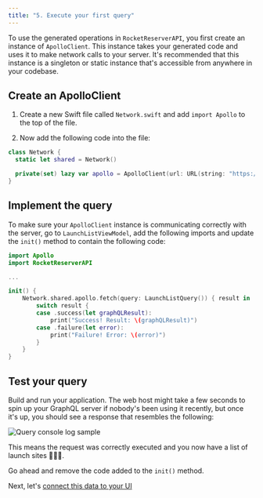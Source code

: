 ```yaml
---
title: "5. Execute your first query"
---
```


To use the generated operations in `RocketReserverAPI`, you first create an instance of `ApolloClient`. This instance takes your generated code and uses it to make network calls to your server. It's recommended that this instance is a singleton or static instance that's accessible from anywhere in your codebase.

## Create an ApolloClient

1. Create a new Swift file called `Network.swift` and add `import Apollo` to the top of the file.

2. Now add the following code into the file:

```swift title="Network.swift"
class Network {
  static let shared = Network()

  private(set) lazy var apollo = ApolloClient(url: URL(string: "https://apollo-fullstack-tutorial.herokuapp.com/graphql")!)
}
```

## Implement the query

To make sure your `ApolloClient` instance is communicating correctly with the server, go to `LaunchListViewModel`, add the following imports and update the `init()` method to contain the following code:

```swift title="LaunchListViewModel.swift"
import Apollo
import RocketReserverAPI

...

init() {
    Network.shared.apollo.fetch(query: LaunchListQuery()) { result in
        switch result {
        case .success(let graphQLResult):
            print("Success! Result: \(graphQLResult)")
        case .failure(let error):
            print("Failure! Error: \(error)")
        }
    }
}
```

## Test your query

Build and run your application. The web host might take a few seconds to spin up your GraphQL server if nobody's been using it recently, but once it's up, you should see a response that resembles the following:

<img src="images/query_console_log_sample.png" class="screenshot" alt="Query console log sample"/>

This means the request was correctly executed and you now have a list of launch sites 🚀🚀🚀.

Go ahead and remove the code added to the `init()` method.

Next, let's [connect this data to your UI](tutorial-connect-queries-to-ui)